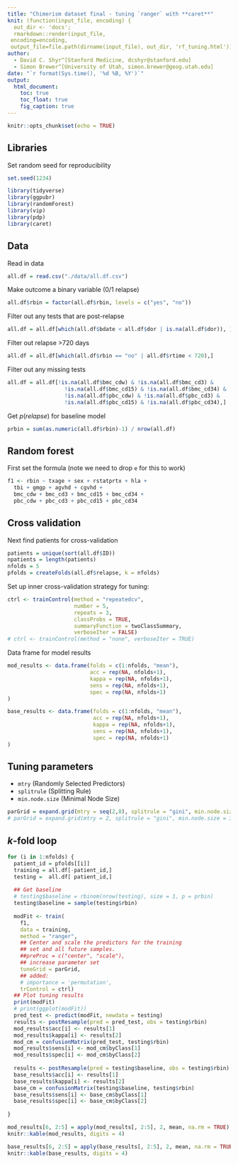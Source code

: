 ```yaml
---
title: "Chimerism dataset final - tuning `ranger` with **caret**"
knit: (function(input_file, encoding) {
  out_dir <- 'docs';
  rmarkdown::render(input_file,
 encoding=encoding,
 output_file=file.path(dirname(input_file), out_dir, 'rf_tuning.html'))})
author:
  - David C. Shyr^[Stanford Medicine, dcshyr@stanford.edu]
  - Simon Brewer^[University of Utah, simon.brewer@geog.utah.edu]
date: "`r format(Sys.time(), '%d %B, %Y')`"
output:
  html_document:
    toc: true
    toc_float: true
    fig_caption: true
---
```


```r
knitr::opts_chunk$set(echo = TRUE)
```

## Libraries

Set random seed for reproducibility
```r
set.seed(1234)
```

```r
library(tidyverse)
library(ggpubr)
library(randomForest)
library(vip)
library(pdp)
library(caret)
```

## Data

Read in data
```r
all.df = read.csv("./data/all.df.csv")
```

Make outcome a binary variable (0/1 relapse)
```r
all.df$rbin = factor(all.df$rbin, levels = c("yes", "no"))
```

Filter out any tests that are post-relapse
```r
all.df = all.df[which(all.df$bdate < all.df$dor | is.na(all.df$dor)), ]
```

Filter out relapse >720 days
```r
all.df = all.df[which(all.df$rbin == "no" | all.df$rtime < 720),]
```

Filter out any missing tests
```r
all.df = all.df[!is.na(all.df$bmc_cdw) & !is.na(all.df$bmc_cd3) & 
                  !is.na(all.df$bmc_cd15) & !is.na(all.df$bmc_cd34) &
                  !is.na(all.df$pbc_cdw) & !is.na(all.df$pbc_cd3) & 
                  !is.na(all.df$pbc_cd15) & !is.na(all.df$pbc_cd34),]
```

Get $p(relapse)$ for baseline model
```r
prbin = sum(as.numeric(all.df$rbin)-1) / nrow(all.df)
```

## Random forest

First set the formula (note we need to drop `e` for this to work)
```r
f1 <- rbin ~ txage + sex + rstatprtx + hla + 
  tbi + gmgp + agvhd + cgvhd +
  bmc_cdw + bmc_cd3 + bmc_cd15 + bmc_cd34 + 
  pbc_cdw + pbc_cd3 + pbc_cd15 + pbc_cd34
```

## Cross validation

Next find patients for cross-validation

```r
patients = unique(sort(all.df$ID))
npatients = length(patients)
nfolds = 5
pfolds = createFolds(all.df$relapse, k = nfolds)
```

Set up inner cross-validation strategy for tuning:

```r
ctrl <- trainControl(method = "repeatedcv",
                     number = 5,
                     repeats = 3,
                     classProbs = TRUE,
                     summaryFunction = twoClassSummary,
                     verboseIter = FALSE)
# ctrl <- trainControl(method = "none", verboseIter = TRUE)
```

Data frame for model results

```r
mod_results <- data.frame(folds = c(1:nfolds, "mean"),
                          acc = rep(NA, nfolds+1),
                          kappa = rep(NA, nfolds+1),
                          sens = rep(NA, nfolds+1),
                          spec = rep(NA, nfolds+1)
)
```

```r
base_results <- data.frame(folds = c(1:nfolds, "mean"),
                           acc = rep(NA, nfolds+1),
                           kappa = rep(NA, nfolds+1),
                           sens = rep(NA, nfolds+1),
                           spec = rep(NA, nfolds+1)
)
```

## Tuning parameters

- `mtry` (Randomly Selected Predictors)
- `splitrule` (Splitting Rule)
- `min.node.size` (Minimal Node Size)

```r
parGrid = expand.grid(mtry = seq(2,8), splitrule = "gini", min.node.size = seq(2,8))
# parGrid = expand.grid(mtry = 2, splitrule = "gini", min.node.size = 3)
```

## $k$-fold loop

```r
for (i in 1:nfolds) {
  patient_id = pfolds[[i]]
  training = all.df[-patient_id,]
  testing =  all.df[ patient_id,]
  
  ## Get baseline
  # testing$baseline = rbinom(nrow(testing), size = 1, p = prbin)
  testing$baseline = sample(testing$rbin)
  
  modFit <- train(
    f1,
    data = training,
    method = "ranger",
    ## Center and scale the predictors for the training
    ## set and all future samples.
    ##preProc = c("center", "scale"),
    ## increase parameter set
    tuneGrid = parGrid,
    ## added:
    # importance = 'permutation',
    trControl = ctrl)
  ## Plot tuning results
  print(modFit)
  # print(ggplot(modFit))
  pred_test <- predict(modFit, newdata = testing)
  results <- postResample(pred = pred_test, obs = testing$rbin)
  mod_results$acc[i] <- results[1]
  mod_results$kappa[i] <- results[2]
  mod_cm = confusionMatrix(pred_test, testing$rbin)
  mod_results$sens[i] <- mod_cm$byClass[1]
  mod_results$spec[i] <- mod_cm$byClass[2]
  
  results <- postResample(pred = testing$baseline, obs = testing$rbin)
  base_results$acc[i] <- results[1]
  base_results$kappa[i] <- results[2]
  base_cm = confusionMatrix(testing$baseline, testing$rbin)
  base_results$sens[i] <- base_cm$byClass[1]
  base_results$spec[i] <- base_cm$byClass[2]
  
}
```

```r
mod_results[6, 2:5] = apply(mod_results[, 2:5], 2, mean, na.rm = TRUE)
knitr::kable(mod_results, digits = 4)
```
```r
base_results[6, 2:5] = apply(base_results[, 2:5], 2, mean, na.rm = TRUE)
knitr::kable(base_results, digits = 4)
```